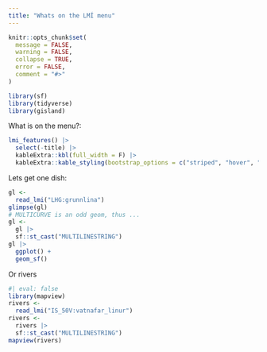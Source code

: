 ```yaml
---
title: "Whats on the LMÍ menu"
---
```


```r
knitr::opts_chunk$set(
  message = FALSE, 
  warning = FALSE,
  collapse = TRUE,
  error = FALSE,
  comment = "#>"
)
```

```r
library(sf)
library(tidyverse)
library(gisland)
```

What is on the menu?:

```r
lmi_features() |> 
  select(-title) |> 
  kableExtra::kbl(full_width = F) |>
  kableExtra::kable_styling(bootstrap_options = c("striped", "hover", "condensed", "responsive"))
```

Lets get one dish:

```r
gl <- 
  read_lmi("LHG:grunnlina")
glimpse(gl)
# MULTICURVE is an odd geom, thus ...
gl <-
  gl |> 
  sf::st_cast("MULTILINESTRING")
gl |> 
  ggplot() +
  geom_sf()
```

Or rivers

```r
#| eval: false
library(mapview)
rivers <- 
  read_lmi("IS_50V:vatnafar_linur")
rivers <-
  rivers |> 
  sf::st_cast("MULTILINESTRING")
mapview(rivers)
```

